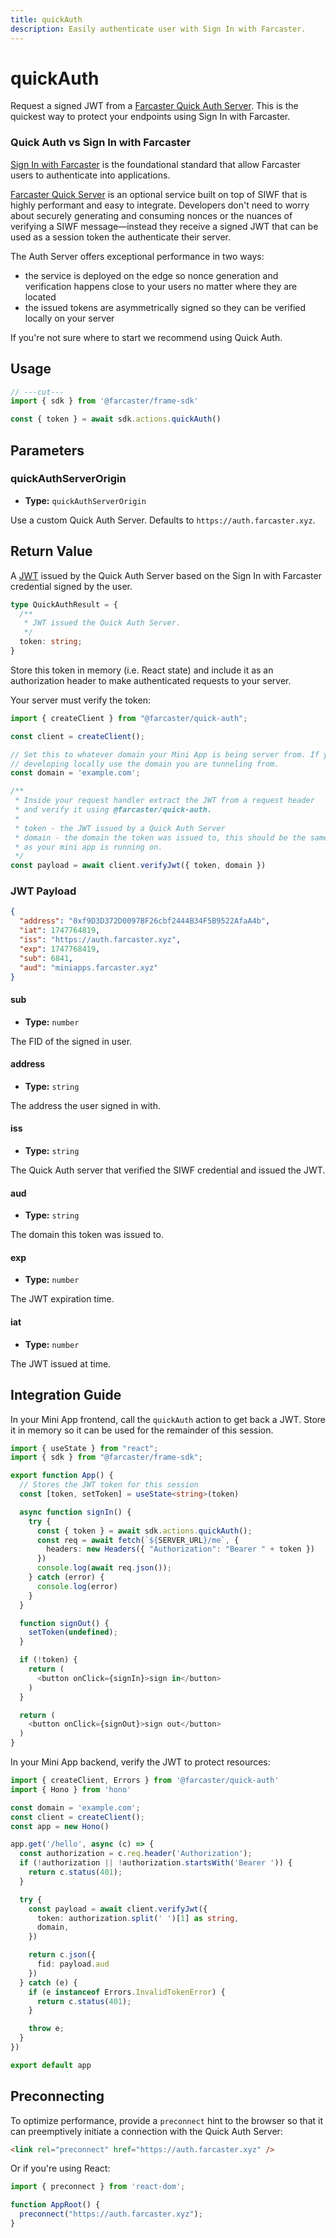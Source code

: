 ```yaml
---
title: quickAuth
description: Easily authenticate user with Sign In with Farcaster.
---
```



# quickAuth

Request a signed JWT from a [Farcaster Quick Auth
Server](https://github.com/farcasterxyz/protocol/discussions/231). This is the
quickest way to protect your endpoints using Sign In with Farcaster.

### Quick Auth vs Sign In with Farcaster

[Sign In with
Farcaster](https://github.com/farcasterxyz/protocol/discussions/110) is the
foundational standard that allow Farcaster users to authenticate into
applications.

[Farcaster Quick
Server](https://github.com/farcasterxyz/protocol/discussions/231) is an
optional service built on top of SIWF that is highly performant and easy to
integrate. Developers don't need to worry about securely generating and
consuming nonces or the nuances of verifying a SIWF message—instead they
receive a signed JWT that can be used as a session token the authenticate their
server.

The Auth Server offers exceptional performance in two ways:
- the service is deployed on the edge so nonce generation and verification
  happens close to your users no matter where they are located
- the issued tokens are asymmetrically signed so they can be verified locally
  on your server

If you're not sure where to start we recommend using Quick Auth.


## Usage

```ts twoslash
// ---cut---
import { sdk } from '@farcaster/frame-sdk'

const { token } = await sdk.actions.quickAuth()
```

## Parameters

### quickAuthServerOrigin

- **Type:** `quickAuthServerOrigin`

Use a custom Quick Auth Server. Defaults to `https://auth.farcaster.xyz`.


## Return Value

A [JWT](https://datatracker.ietf.org/doc/html/rfc7519) issued by the Quick Auth
Server based on the Sign In with Farcaster credential signed by the user.

```ts
type QuickAuthResult = {
  /**
   * JWT issued the Quick Auth Server.
   */
  token: string;
}
```

Store this token in memory (i.e. React state) and include it as an
authorization header to make authenticated requests to your server. 

Your server must verify the token:

```ts
import { createClient } from "@farcaster/quick-auth";

const client = createClient();

// Set this to whatever domain your Mini App is being server from. If you're
// developing locally use the domain you are tunneling from.
const domain = 'example.com';

/**
 * Inside your request handler extract the JWT from a request header
 * and verify it using @farcaster/quick-auth.
 *
 * token - the JWT issued by a Quick Auth Server 
 * domain - the domain the token was issued to, this should be the same domain
 * as your mini app is running on.
 */
const payload = await client.verifyJwt({ token, domain })
```

### JWT Payload

```json
{
  "address": "0xf9D3D372D0097BF26cbf2444B34F5B9522AfaA4b",
  "iat": 1747764819,
  "iss": "https://auth.farcaster.xyz",
  "exp": 1747768419,
  "sub": 6841,
  "aud": "miniapps.farcaster.xyz"
}
```

#### sub

- **Type:** `number`

The FID of the signed in user. 


#### address

- **Type:** `string`

The address the user signed in with.

#### iss

- **Type:** `string`

The Quick Auth server that verified the SIWF credential and issued the JWT.

#### aud

- **Type:** `string`

The domain this token was issued to.

#### exp

- **Type:** `number`

The JWT expiration time.

#### iat

- **Type:** `number`

The JWT issued at time.


## Integration Guide

In your Mini App frontend, call the `quickAuth` action to get back a JWT. Store
it in memory so it can be used for the remainder of this session.

```ts
import { useState } from "react";
import { sdk } from "@farcaster/frame-sdk";

export function App() {
  // Stores the JWT token for this session
  const [token, setToken] = useState<string>(token)

  async function signIn() {
    try {
      const { token } = await sdk.actions.quickAuth();
      const req = await fetch(`${SERVER_URL}/me`, {
        headers: new Headers({ "Authorization": "Bearer " + token })
      })
      console.log(await req.json());
    } catch (error) {
      console.log(error)
    }
  }

  function signOut() {
    setToken(undefined);
  }

  if (!token) {
    return (
      <button onClick={signIn}>sign in</button>
    )
  }

  return (
    <button onClick={signOut}>sign out</button>
  )
}
```

In your Mini App backend, verify the JWT to protect resources:

```ts
import { createClient, Errors } from '@farcaster/quick-auth'
import { Hono } from 'hono'

const domain = 'example.com';
const client = createClient();
const app = new Hono()

app.get('/hello', async (c) => {
  const authorization = c.req.header('Authorization');
  if (!authorization || !authorization.startsWith('Bearer ')) {
    return c.status(401);
  }

  try {
    const payload = await client.verifyJwt({
      token: authorization.split(' ')[1] as string,
      domain,
    })

    return c.json({
      fid: payload.aud
    })
  } catch (e) {
    if (e instanceof Errors.InvalidTokenError) {
      return c.status(401);
    }

    throw e;
  }
})

export default app
```

## Preconnecting

To optimize performance, provide a `preconnect` hint to the browser so that
it can preemptively initiate a connection with the Quick Auth Server:

```html
<link rel="preconnect" href="https://auth.farcaster.xyz" />
```

Or if you're using React:

```ts
import { preconnect } from 'react-dom';

function AppRoot() {
  preconnect("https://auth.farcaster.xyz");
}
```
